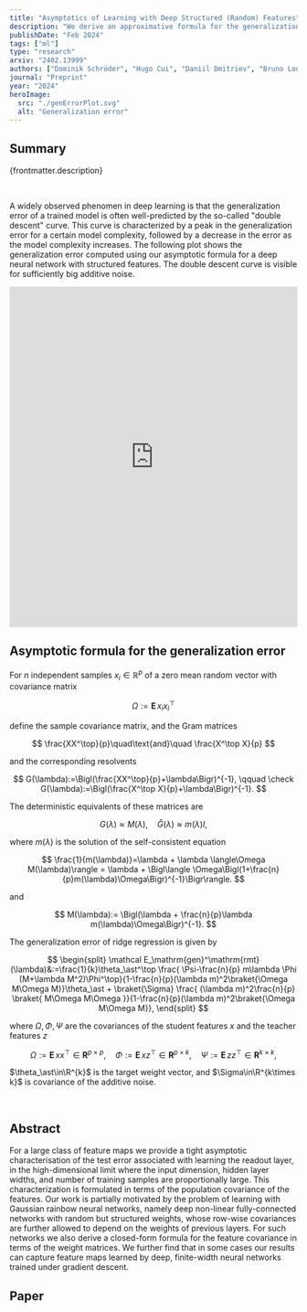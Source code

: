 ```yaml
---
title: "Asymptotics of Learning with Deep Structured (Random) Features"
description: "We derive an approximative formula for the generalization error of deep neural networks with structured (random) features, confirming a widely believed conjecture. We also show that our results can capture feature maps learned by deep, finite-width neural networks trained under gradient descent."
publishDate: "Feb 2024"
tags: ["ml"]
type: "research"
arxiv: "2402.13999"
authors: ["Dominik Schröder", "Hugo Cui", "Daniil Dmitriev", "Bruno Loureiro"]
journal: "Preprint"
year: "2024"
heroImage:
  src: "./genErrorPlot.svg"
  alt: "Generalization error"
---
```


## Summary

{frontmatter.description}

<br />

A widely observed phenomen in deep learning is that the generalization error of a trained model is often well-predicted by the so-called "double descent" curve. This curve is characterized by a peak in the generalization error for a certain model complexity, followed by a decrease in the error as the model complexity increases. The following plot shows the generalization error computed using our asymptotic formula for a deep neural network with structured features. The double descent curve is visible for sufficiently big additive noise.

<iframe
	width="100%"
	height="596px"
	frameborder="0"
	class="rounded-lg bg-white"
	src="https://observablehq.com/embed/032a635ef9ea1df1?cells=viewof+noise%2CgenErrorPlot"
></iframe>

## Asymptotic formula for the generalization error

For $n$ independent samples $x_i\in\mathbb{R}^p$ of a zero mean random vector with covariance matrix

$$
\Omega := \mathbf E\, x_i x_i^\top
$$

define the sample covariance matrix, and the Gram matrices

$$
\frac{XX^\top}{p}\quad\text{and}\quad \frac{X^\top X}{p}
$$

and the corresponding resolvents

$$
G(\lambda):=\Bigl(\frac{XX^\top}{p}+\lambda\Bigr)^{-1}, \qquad \check G(\lambda):=\Bigl(\frac{X^\top X}{p}+\lambda\Bigr)^{-1}.
$$

The deterministic equivalents of these matrices are

$$
G(\lambda)\approx M(\lambda),\quad \check G(\lambda)\approx m(\lambda)I,
$$

where $m(\lambda)$ is the solution of the self-consistent equation

$$
\frac{1}{m(\lambda)}=\lambda + \lambda \langle\Omega M(\lambda)\rangle = \lambda + \Bigl\langle \Omega\Bigl(1+\frac{n}{p}m(\lambda)\Omega\Bigr)^{-1}\Bigr\rangle.
$$

and

$$
M(\lambda):= \Bigl(\lambda + \frac{n}{p}\lambda m(\lambda)\Omega\Bigr)^{-1}.
$$

The generalization error of ridge regression is given by

$$
\begin{split}
\mathcal E_\mathrm{gen}^\mathrm{rmt}(\lambda)&:=\frac{1}{k}\theta_\ast^\top \frac{ \Psi-\frac{n}{p} m\lambda \Phi (M+\lambda M^2)\Phi^\top}{1-\frac{n}{p}(\lambda m)^2\braket{\Omega M\Omega M}}\theta_\ast  + \braket{\Sigma}  \frac{ (\lambda m)^2\frac{n}{p} \braket{ M\Omega M\Omega  }}{1-\frac{n}{p}(\lambda m)^2\braket{\Omega M\Omega M}},
\end{split}
$$

where $\Omega,\Phi,\Psi$ are the covariances of the student features $x$ and the teacher features $z$

$$
\Omega := \mathbf E\, x x^\top\in\mathbf R^{p\times p},\quad \Phi := \mathbf E\, x z^\top\in\mathbf R^{p\times k},\quad \Psi := \mathbf E\, z z^\top\in\mathbf R^{k\times k},
$$

$\theta_\ast\in\R^{k}$ is the target weight vector, and $\Sigma\in\R^{k\times k}$ is covariance of the additive noise.

<br />

## Abstract

For a large class of feature maps we provide a tight asymptotic characterisation of the test error associated with learning the readout layer, in the high-dimensional limit where the input dimension, hidden layer widths, and number of training samples are proportionally large. This characterization is formulated in terms of the population covariance of the features. Our work is partially motivated by the problem of learning with Gaussian rainbow neural networks, namely deep non-linear fully-connected networks with random but structured weights, whose row-wise covariances are further allowed to depend on the weights of previous layers. For such networks we also derive a closed-form formula for the feature covariance in terms of the weight matrices. We further find that in some cases our results can capture feature maps learned by deep, finite-width neural networks trained under gradient descent.

## Paper
